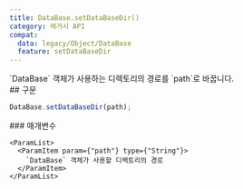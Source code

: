 ```yaml
---
title: DataBase.setDataBaseDir()
category: 레거시 API
compat:
  data: legacy/Object/DataBase
  feature: setDataBaseDir
---
```


<Section>
  `DataBase` 객체가 사용하는 디렉토리의 경로를 `path`로 바꿉니다.
</Section>
<Section>
  ## 구문

  ~~~js
  DataBase.setDataBaseDir(path);
  ~~~

  <Section>
    ### 매개변수

    <ParamList>
      <ParamItem param={"path"} type={"String"}>
        `DataBase` 객체가 사용할 디렉토리의 경로
      </ParamItem>
    </ParamList>
  </Section>
</Section>